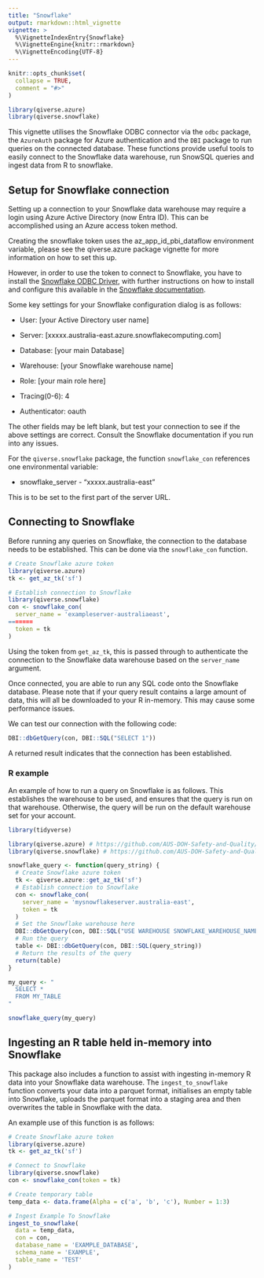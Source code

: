 ```yaml
---
title: "Snowflake"
output: rmarkdown::html_vignette
vignette: >
  %\VignetteIndexEntry{Snowflake}
  %\VignetteEngine{knitr::rmarkdown}
  %\VignetteEncoding{UTF-8}
---
```


```r
knitr::opts_chunk$set(
  collapse = TRUE,
  comment = "#>"
)
```

```r
library(qiverse.azure)
library(qiverse.snowflake)
```

This vignette utilises the Snowflake ODBC connector via the `odbc` package, the `AzureAuth` package for Azure authentication and the `DBI` package to run queries on the connected database. These functions provide useful tools to easily connect to the Snowflake data warehouse, run SnowSQL queries and ingest data from R to snowflake.

## Setup for Snowflake connection

Setting up a connection to your Snowflake data warehouse may require a login using Azure Active Directory (now Entra ID). This can be accomplished using an Azure access token method.

Creating the snowflake token uses the az_app_id_pbi_dataflow environment variable, please see the qiverse.azure package vignette for more information on how to set this up.

However, in order to use the token to connect to Snowflake, you have to install the [Snowflake ODBC Driver](https://developers.snowflake.com/odbc/), with further instructions on how to install and configure this available in the [Snowflake documentation](https://docs.snowflake.com/developer-guide/odbc/odbc-windows).

Some key settings for your Snowflake configuration dialog is as follows:

-   User: [your Active Directory user name]

-   Server: [xxxxx.australia-east.azure.snowflakecomputing.com]

-   Database: [your main Database]

-   Warehouse: [your Snowflake warehouse name]

-   Role: [your main role here]

-   Tracing(0-6): 4

-   Authenticator: oauth

The other fields may be left blank, but test your connection to see if the above settings are correct. Consult the Snowflake documentation if you run into any issues.

For the `qiverse.snowflake` package, the function `snowflake_con` references one environmental variable:

-   snowflake_server - "xxxxx.australia-east"

This is to be set to the first part of the server URL.

## Connecting to Snowflake

Before running any queries on Snowflake, the connection to the database needs to be established. This can be done via the `snowflake_con` function.

``` r
# Create Snowflake azure token
library(qiverse.azure)
tk <- get_az_tk('sf')

# Establish connection to Snowflake
library(qiverse.snowflake)
con <- snowflake_con(
  server_name = 'exampleserver-australiaeast', 
=======
  token = tk
)
```

Using the token from `get_az_tk`, this is passed through to authenticate the connection to the Snowflake data warehouse based on the `server_name` argument.

Once connected, you are able to run any SQL code onto the Snowflake database. Please note that if your query result contains a large amount of data, this will all be downloaded to your R in-memory. This may cause some performance issues.

We can test our connection with the following code:

``` r
DBI::dbGetQuery(con, DBI::SQL("SELECT 1"))
```

A returned result indicates that the connection has been established.

### R example

An example of how to run a query on Snowflake is as follows. This establishes the warehouse to be used, and ensures that the query is run on that warehouse. Otherwise, the query will be run on the default warehouse set for your account.

``` r
library(tidyverse)

library(qiverse.azure) # https://github.com/AUS-DOH-Safety-and-Quality/qiverse/qiverse.azure
library(qiverse.snowflake) # https://github.com/AUS-DOH-Safety-and-Quality/qiverse/qiverse.snowflake

snowflake_query <- function(query_string) {
  # Create Snowflake azure token
  tk <- qiverse.azure::get_az_tk('sf')
  # Establish connection to Snowflake
  con <- snowflake_con(
    server_name = 'mysnowflakeserver.australia-east', 
    token = tk
  )
  # Set the Snowflake warehouse here
  DBI::dbGetQuery(con, DBI::SQL("USE WAREHOUSE SNOWFLAKE_WAREHOUSE_NAME"))
  # Run the query
  table <- DBI::dbGetQuery(con, DBI::SQL(query_string))
  # Return the results of the query
  return(table)
}

my_query <- "
  SELECT *
  FROM MY_TABLE
" 

snowflake_query(my_query)
```

## Ingesting an R table held in-memory into Snowflake

This package also includes a function to assist with ingesting in-memory R data into your Snowflake data warehouse. The `ingest_to_snowflake` function converts your data into a parquet format, initialises an empty table into Snowflake, uploads the parquet format into a staging area and then overwrites the table in Snowflake with the data.

An example use of this function is as follows:

``` r
# Create Snowflake azure token
library(qiverse.azure)
tk <- get_az_tk('sf')

# Connect to Snowflake
library(qiverse.snowflake)
con <- snowflake_con(token = tk)

# Create temporary table
temp_data <- data.frame(Alpha = c('a', 'b', 'c'), Number = 1:3)

# Ingest Example To Snowflake
ingest_to_snowflake(
  data = temp_data,
  con = con,
  database_name = 'EXAMPLE_DATABASE',
  schema_name = 'EXAMPLE',
  table_name = 'TEST'
)
```
